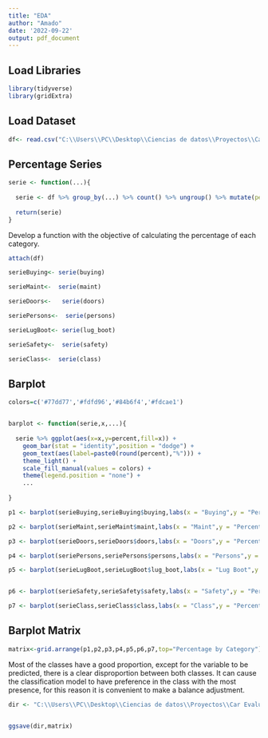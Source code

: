 ---
title: "EDA"
author: "Amado"
date: '2022-09-22'
output: pdf_document
---

## **Load Libraries**

```{r setup, include=FALSE}
library(tidyverse)
library(gridExtra)
```

## **Load Dataset**

```{r cars}
df<- read.csv("C:\\Users\\PC\\Desktop\\Ciencias de datos\\Proyectos\\Car Evaluation\\data\\car_evaluation.csv")
```


## **Percentage Series**


```{r pressure, echo=FALSE}

serie <- function(...){
  
  serie <- df %>% group_by(...) %>% count() %>% ungroup() %>% mutate(percent=n/sum(n)*100)
  
  return(serie)
}

```


Develop a function with the objective of calculating the percentage of each category.



```{r}
attach(df)

serieBuying<- serie(buying)

serieMaint<-  serie(maint)

serieDoors<-   serie(doors)

seriePersons<-  serie(persons)

serieLugBoot<- serie(lug_boot)

serieSafety<-  serie(safety)

serieClass<-  serie(class)
```


## **Barplot**


```{r}
colors=c('#77dd77','#fdfd96','#84b6f4','#fdcae1')


barplot <- function(serie,x,...){
  
  serie %>% ggplot(aes(x=x,y=percent,fill=x)) + 
    geom_bar(stat = "identity",position = "dodge") +
    geom_text(aes(label=paste0(round(percent),"%"))) +
    theme_light() +
    scale_fill_manual(values = colors) +
    theme(legend.position = "none") +
    ...
  
}
```


```{r}

p1 <- barplot(serieBuying,serieBuying$buying,labs(x = "Buying",y = "Percent"))

p2 <- barplot(serieMaint,serieMaint$maint,labs(x = "Maint",y = "Percent"))

p3 <- barplot(serieDoors,serieDoors$doors,labs(x = "Doors",y = "Percent"))

p4 <- barplot(seriePersons,seriePersons$persons,labs(x = "Persons",y = "Percent"))

p5 <- barplot(serieLugBoot,serieLugBoot$lug_boot,labs(x = "Lug Boot",y = "Percent"))


p6 <- barplot(serieSafety,serieSafety$safety,labs(x = "Safety",y = "Percent"))

p7 <- barplot(serieClass,serieClass$class,labs(x = "Class",y = "Percent"))
```


## **Barplot Matrix**

```{r}
matrix<-grid.arrange(p1,p2,p3,p4,p5,p6,p7,top="Percentage by Category")
```


Most of the classes have a good proportion, except for the variable to be predicted, there is a clear disproportion between both classes. It can cause the classification model to have preference in the class with the most presence, for this reason it is convenient to make a balance adjustment.



```{r}

dir <- "C:\\Users\\PC\\Desktop\\Ciencias de datos\\Proyectos\\Car Evaluation\\img\\matrix_barplot.png"


ggsave(dir,matrix)
```

